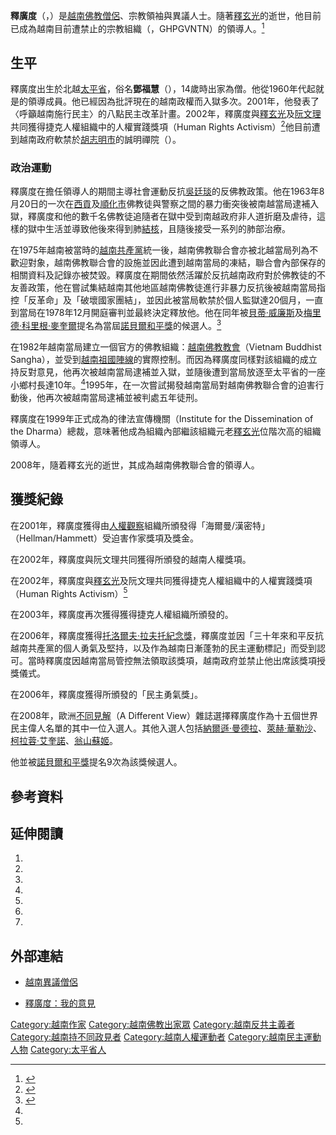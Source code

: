 '''釋廣度'''（{{lang-vi|'''Thích Quảng Độ'''}}，{{bd|1928年|11月27日|2020年|2月22日|df=T}}）是[[越南佛教|越南佛教]][[比丘|僧侶]]、宗教領袖與異議人士。隨著[[釋玄光|釋玄光]]的逝世，他目前已成為越南目前遭禁止的宗教組織{{Link-en|越南佛教聯合會|Unified Buddhist Sangha of Vietnam}}（{{lang|vi|Giáo hội Phật giáo Việt Nam Thống nhất}}，GHPGVNTN）的領導人。<ref>{{cite web|url=http://www.rfa.org/english/news/vietnam/burn-02172012185416.html | title=Self-Immolation 'Only Possible Recourse'|publisher=RFA|accessdate=2012-02-17}}</ref>

==生平==
釋廣度出生於北越[[太平省|太平省]]，俗名'''鄧福慧'''（{{lang|vi|Đặng Phúc Tuệ}}），14歲時出家為僧。他從1960年代起就是{{Link-en|越南佛教聯合會|Unified Buddhist Sangha of Vietnam}}的領導成員。他已經因為批評現在的越南政權而入獄多次。2001年，他發表了〈呼籲越南施行民主〉的八點民主改革計畫。2002年，釋廣度與[[釋玄光|釋玄光]]及[[阮文理_(人權活動家)|阮文理]]共同獲得捷克人權組織{{Link-en|貧困者|People in Need (Czech Republic)}}{{Link-en|和默·和明尼人權獎|Homo Homini Award}}中的人權實踐獎項（Human Rights Activism）<ref name="#A">{{cite web|url=http://www.clovekvtisni.cz/index2en.php?id=549|title=Previous Recipients of the Homo Homini Award|publisher=People In Need|accessdate=2011-04-17|deadurl=yes|archiveurl=https://web.archive.org/web/20110501192644/http://www.clovekvtisni.cz/index2en.php?id=549|archivedate=2011-05-01}}</ref>他目前遭到越南政府軟禁於[[胡志明市|胡志明市]]的誠明禪院（{{lang|vi|Thanh Minh Thiền Viện}}）。

===政治運動===
釋廣度在擔任{{Link-en|越南佛教聯合會|Unified Buddhist Sangha of Vietnam}}領導人的期間主導社會運動反抗[[吳廷琰|吳廷琰]]的反佛教政策。他在1963年8月20日的一次在[[胡志明市|西貢]]及[[順化市|順化市]]佛教徒與警察之間的暴力衝突後被南越當局逮補入獄，釋廣度和他的數千名佛教徒追隨者在獄中受到南越政府非人道折磨及虐待，這樣的獄中生活並導致他後來得到肺[[結核|結核]]，且隨後接受一系列的肺部治療。

在1975年越南被當時的[[越南共產黨|越南共產黨]]統一後，越南佛教聯合會亦被北越當局列為不歡迎對象，越南佛教聯合會的設施並因此遭到越南當局的凍結，聯合會內部保存的相關資料及記錄亦被焚毀。釋廣度在期間依然活躍於反抗越南政府對於佛教徒的不友善政策，他在嘗試集結越南其他地區越南佛教徒進行非暴力反抗後被越南當局指控「反革命」及「破壞國家團結」，並因此被當局軟禁於個人監獄達20個月，一直到當局在1978年12月開庭審判並最終決定釋放他。他在同年被[[貝蒂·威廉斯|貝蒂·威廉斯]]及[[梅里德·科里根·麥奎爾|梅里德·科里根·麥奎爾]]提名為當屆[[諾貝爾和平獎|諾貝爾和平獎]]的候選人。<ref name="Que me">{{cite web|title=Profile on Most Venerable Thich Quang Do, Head of the Unified Buddhist Church of Vietnam|url=http://www.queme.net/eng/thichquangdo.php|work=Biography|publisher=Que me|accessdate=2015-11-24|deadurl=yes|archiveurl=https://web.archive.org/web/20160125093252/http://queme.net/eng/thichquangdo.php|archivedate=2016-01-25}}</ref>

在1982年越南當局建立一個官方的佛教組織：[[越南佛教教會|越南佛教教會]]（Vietnam Buddhist Sangha），並受到[[越南祖國陣線|越南祖國陣線]]的實際控制。而因為釋廣度同樣對該組織的成立持反對意見，他再次被越南當局逮補並入獄，並隨後遭到當局放逐至太平省的一座小鄉村長達10年。<ref name="Que me" />1995年，在一次嘗試揭發越南當局對越南佛教聯合會的迫害行動後，他再次被越南當局逮補並被判處五年徒刑。

釋廣度在1999年正式成為{{Link-en|越南佛教聯合會|Unified Buddhist Sangha of Vietnam}}的律法宣傳機關（Institute for the Dissemination of the Dharma）總裁，意味著他成為組織內部繼該組織元老[[釋玄光|釋玄光]]位階次高的組織領導人。

2008年，隨着釋玄光的逝世，其成為越南佛教聯合會的領導人。

==獲獎紀錄==
在2001年，釋廣度獲得由[[人權觀察|人權觀察]]組織所頒發得「海爾曼/漢密特」（Hellman/Hammett）受迫害作家獎項及獎金。

在2002年，釋廣度與阮文理共同獲得{{Link-en|越南人權網絡|Vietnam Human Rights Network}}所頒發的越南人權獎項。

在2002年，釋廣度與[[釋玄光|釋玄光]]及阮文理共同獲得捷克人權組織{{Link-en|貧困者|People in Need (Czech Republic)}}{{Link-en|和默·和明尼人權獎|Homo Homini Award}}中的人權實踐獎項（Human Rights Activism）<ref name="#A"/>

在2003年，釋廣度再次獲得獲得捷克人權組織{{Link-en|貧困者|People in Need (Czech Republic)}}所頒發的{{Link-en|和默·和明尼人權獎|Homo Homini Award}}。

在2006年，釋廣度獲得[[托洛爾夫·拉夫托紀念獎|托洛爾夫·拉夫托紀念獎]]，釋廣度並因「三十年來和平反抗越南共產黨的個人勇氣及堅持，以及作為越南日漸蓬勃的民主運動標記」而受到認可。當時釋廣度因越南當局管控無法領取該獎項，越南政府並禁止他出席該獎項授獎儀式。

在2006年，釋廣度獲得{{Link-en|世界民主行動組織|World Movement for Democracy}}所頒發的「民主勇氣獎」。

在2008年，歐洲[[不同見解|不同見解]]（A Different View）雜誌選擇釋廣度作為十五個世界民主偉人名單的其中一位入選人。其他入選人包括[[納爾遜·曼德拉|納爾遜·曼德拉]]、[[萊赫·華勒沙|萊赫·華勒沙]]、[[柯拉蓉·艾奎諾|柯拉蓉·艾奎諾]]、[[翁山蘇姬|翁山蘇姬]]。

他並被[[諾貝爾和平獎|諾貝爾和平獎]]提名9次為該獎候選人。

==參考資料==
{{reflist}}

==延伸閱讀==
#{{cite news|url=http://news.bbc.co.uk/2/hi/europe/5398780.stm|title=BBC News-All eyes on Nobel Peace Prize possibles|date=2006-10-12}}
#{{cite news|url=http://news.bbc.co.uk/2/hi/asia-pacific/3173964.stm|title=BBC news-Vietnam backs down over monks|date=2003-10-09}}
#{{cite news|url=http://edition.cnn.com/2006/WORLD/europe/10/02/insider.nobel/index.html|title=CNN.com-The insider's guide to the Nobel Prize 2006|date=2006-10-02}}
#{{cite news|url=https://www.hrw.org/reports/1995/Vietnam.htm|title=Human Rights Watch-The Suppression of the Unified Buddhist Church}}
#{{cite news|url=http://www.news.com.au/story/0%2C23599%2C20679797-1702%2C00.html|title=Dissident too fearful to accept prize|deadurl=yes|archiveurl=https://web.archive.org/web/20071021155717/http://www.news.com.au/story/0%2C23599%2C20679797-1702%2C00.html|archivedate=2007-10-21}}
#{{cite news|url=http://www.wsj.com/articles/SB118712635750597658|title=Headache in Hanoi|deadurl=yes|archiveurl=https://web.archive.org/web/20071021155717/http://www.wsj.com/articles/SB118712635750597658|archivedate=2007-10-21}}
#{{cite news|url=http://iht.com/articles/ap/2007/08/25/asia/AS-GEN-Vietnam-Buddhist-Arrest.php|title=Vietnamese security police arrest Buddhist monk, 8 others|deadurl=yes|archiveurl=https://web.archive.org/web/20071021134239/http://iht.com/articles/ap/2007/08/25/asia/AS-GEN-Vietnam-Buddhist-Arrest.php|archivedate=2007-10-21}}

==外部連結==
*{{en}}[http://english.aljazeera.net/news/asia-pacific/2007/12/2008525183516850585.html 越南異議僧侶]
*{{en}}[http://www.youtube.com/watch?v=fPlL3ngQraQ 釋廣度：我的意見]

{{DEFAULTSORT:T}}

[[Category:越南作家|Category:越南作家]] 
[[Category:越南佛教出家眾|Category:越南佛教出家眾]]
[[Category:越南反共主義者|Category:越南反共主義者]]
[[Category:越南持不同政見者|Category:越南持不同政見者]]
[[Category:越南人權運動者|Category:越南人權運動者]]
[[Category:越南民主運動人物|Category:越南民主運動人物]]
[[Category:太平省人|Category:太平省人]]